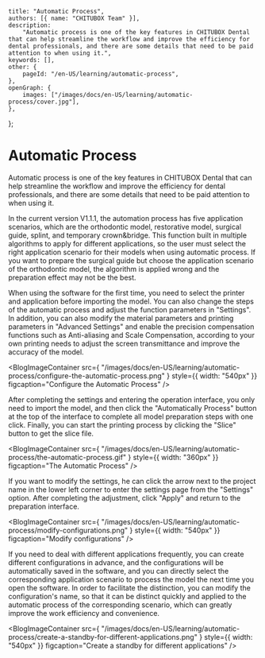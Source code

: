 	title: "Automatic Process",
	authors: [{ name: "CHITUBOX Team" }],
	description:
		"Automatic process is one of the key features in CHITUBOX Dental that can help streamline the workflow and improve the efficiency for dental professionals, and there are some details that need to be paid attention to when using it.",
	keywords: [],
	other: {
		pageId: "/en-US/learning/automatic-process",
	},
	openGraph: {
		images: ["/images/docs/en-US/learning/automatic-process/cover.jpg"],
	},
};

# Automatic Process

Automatic process is one of the key features in CHITUBOX Dental that can help streamline the workflow and improve the efficiency for dental professionals, and there are some details that need to be paid attention to when using it.

In the current version V1.1.1, the automation process has five application scenarios, which are the orthodontic model, restorative model, surgical guide, splint, and temporary crown&bridge. This function built in multiple algorithms to apply for different applications, so the user must select the right application scenario for their models when using automatic process. If you want to prepare the surgical guide but choose the application scenario of the orthodontic model, the algorithm is applied wrong and the preparation effect may not be the best.

When using the software for the first time, you need to select the printer and application before importing the model. You can also change the steps of the automatic process and adjust the function parameters in "Settings". In addition, you can also modify the material parameters and printing parameters in "Advanced Settings" and enable the precision compensation functions such as Anti-aliasing and Scale Compensation, according to your own printing needs to adjust the screen transmittance and improve the accuracy of the model.

<BlogImageContainer
	src={
		"/images/docs/en-US/learning/automatic-process/configure-the-automatic-process.png"
	}
	style={{ width: "540px" }}
	figcaption="Configure the Automatic Process"
/>

After completing the settings and entering the operation interface, you only need to import the model, and then click the "Automatically Process" button at the top of the interface to complete all model preparation steps with one click. Finally, you can start the printing process by clicking the "Slice" button to get the slice file.

<BlogImageContainer
	src={
		"/images/docs/en-US/learning/automatic-process/the-automatic-process.gif"
	}
	style={{ width: "360px" }}
	figcaption="The Automatic Process"
/>

If you want to modify the settings, he can click the arrow next to the project name in the lower left corner to enter the settings page from the "Settings" option. After completing the adjustment, click "Apply" and return to the preparation interface.

<BlogImageContainer
	src={
		"/images/docs/en-US/learning/automatic-process/modify-configurations.png"
	}
	style={{ width: "540px" }}
	figcaption="Modify configurations"
/>

If you need to deal with different applications frequently, you can create different configurations in advance, and the configurations will be automatically saved in the software, and you can directly select the corresponding application scenario to process the model the next time you open the software. In order to facilitate the distinction, you can modify the configuration's name, so that it can be distinct quickly and applied to the automatic process of the corresponding scenario, which can greatly improve the work efficiency and convenience.

<BlogImageContainer
	src={
		"/images/docs/en-US/learning/automatic-process/create-a-standby-for-different-applications.png"
	}
	style={{ width: "540px" }}
	figcaption="Create a standby for different applications"
/>
